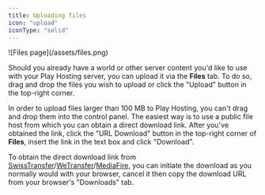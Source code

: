 ```yaml
---
title: Uploading files
icon: "upload"
iconType: "solid"
---
```


<Frame>![Files page](/assets/files.png)</Frame>

Should you already have a world or other server content you'd like to use with your
Play Hosting server, you can upload it via the **Files** tab. To do so, drag and drop
the files you wish to upload or click the "Upload" button in the top-right corner.

In order to upload files larger than 100 MB to Play Hosting, you can't
drag and drop them into the control panel. The easiest way
is to use a public file host from which you can obtain a direct download link.
After you've obtained the link, click the "URL Download" button in the top-right
corner of **Files**, insert the link in the text box and click "Download".

To obtain the direct download link from
[SwissTransfer](https://www.swisstransfer.com)/[WeTransfer](https://wetransfer.com)/[MediaFire](https://www.mediafire.com),
you can initiate the download as you normally would with your browser, cancel it
then copy the download URL from your browser's "Downloads" tab.
